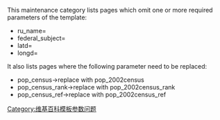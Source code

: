 {{polluted category}}
{{Empty category}}
{{Wikipedia category|hidden=yes}}

This maintenance category lists pages which omit one or more required parameters of the {{tl|Infobox Russian inhabited locality}} template:
*ru_name=
*federal_subject=
*latd=
*longd=

It also lists pages where the following parameter need to be replaced:
*pop_census→replace with pop_2002census
*pop_census_rank→replace with pop_2002census_rank
*pop_census_ref→replace with pop_2002census_ref

[[Category:维基百科模板参数问题|Category:维基百科模板参数问题]]